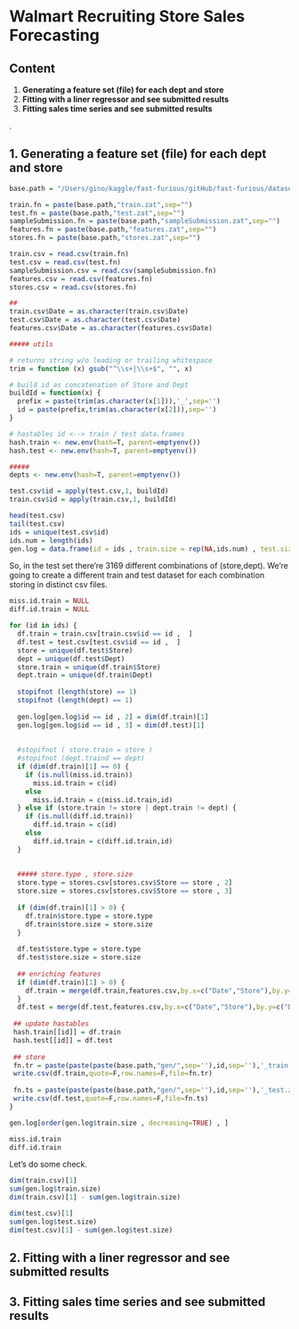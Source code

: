 Walmart Recruiting Store Sales Forecasting
========================================================

Content 
-------------------------
1. **Generating a feature set (file) for each dept and store**
2. **Fitting with a liner regressor and see submitted results**
3. **Fitting sales time series and see submitted results**

.

1. Generating a feature set (file) for each dept and store
-------------------------

```r
base.path = "/Users/gino/kaggle/fast-furious/gitHub/fast-furious/dataset/walmart-recruiting-store-sales-forecasting/"

train.fn = paste(base.path,"train.zat",sep="")
test.fn = paste(base.path,"test.zat",sep="")
sampleSubmission.fn = paste(base.path,"sampleSubmission.zat",sep="")
features.fn = paste(base.path,"features.zat",sep="")
stores.fn = paste(base.path,"stores.zat",sep="")

train.csv = read.csv(train.fn)
test.csv = read.csv(test.fn)
sampleSubmission.csv = read.csv(sampleSubmission.fn)
features.csv = read.csv(features.fn)
stores.csv = read.csv(stores.fn)

##
train.csv$Date = as.character(train.csv$Date)
test.csv$Date = as.character(test.csv$Date)
features.csv$Date = as.character(features.csv$Date)

##### utils  

# returns string w/o leading or trailing whitespace
trim = function (x) gsub("^\\s+|\\s+$", "", x)

# build id as concatenation of Store and Dept 
buildId = function(x) {  
  prefix = paste(trim(as.character(x[1])),'_',sep='') 
  id = paste(prefix,trim(as.character(x[2])),sep='')
}

# hastables id <--> train / test data.frames
hash.train <- new.env(hash=T, parent=emptyenv())
hash.test <- new.env(hash=T, parent=emptyenv())

#####
depts <- new.env(hash=T, parent=emptyenv())

test.csv$id = apply(test.csv,1, buildId)
train.csv$id = apply(train.csv,1, buildId)

head(test.csv)
tail(test.csv)
ids = unique(test.csv$id)
ids.num = length(ids)
gen.log = data.frame(id = ids , train.size = rep(NA,ids.num) , test.size = rep(NA,ids.num))
```

So, in the test set there're 3169 different combinations of (store,dept). We're going to create a different train and test dataset for each combination storing in distinct csv files. 

```r

miss.id.train = NULL
diff.id.train = NULL

for (id in ids) {
  df.train = train.csv[train.csv$id == id ,  ]
  df.test = test.csv[test.csv$id == id ,  ]
  store = unique(df.test$Store)
  dept = unique(df.test$Dept)
  store.train = unique(df.train$Store)
  dept.train = unique(df.train$Dept)
  
  stopifnot (length(store) == 1)
  stopifnot (length(dept) == 1)
  
  gen.log[gen.log$id == id , 2] = dim(df.train)[1]
  gen.log[gen.log$id == id , 3] = dim(df.test)[1]
  
  
  #stopifnot ( store.train = store )
  #stopifnot (dept.traind == dept)
  if (dim(df.train)[1] == 0) { 
    if (is.null(miss.id.train)) 
      miss.id.train = c(id)
    else 
      miss.id.train = c(miss.id.train,id)
  } else if (store.train != store | dept.train != dept) {
    if (is.null(diff.id.train)) 
      diff.id.train = c(id)
    else 
      diff.id.train = c(diff.id.train,id)
  }
  
  
  ##### store.type , store.size 
  store.type = stores.csv[stores.csv$Store == store , 2]
  store.size = stores.csv[stores.csv$Store == store , 3]
  
  if (dim(df.train)[1] > 0) {
    df.train$store.type = store.type
    df.train$store.size = store.size 
  }
  
  df.test$store.type = store.type
  df.test$store.size = store.size 
  
  ## enriching features
  if (dim(df.train)[1] > 0) {
    df.train = merge(df.train,features.csv,by.x=c("Date","Store"),by.y=c("Date","Store"),all.x=T,all.y=F)
  }
  df.test = merge(df.test,features.csv,by.x=c("Date","Store"),by.y=c("Date","Store"),all.x=T,all.y=F)
  
 ## update hastables 
 hash.train[[id]] = df.train
 hash.test[[id]] = df.test
 
 ## store 
 fn.tr = paste(paste(paste(base.path,"gen/",sep=''),id,sep=''),'_train.zat',sep='')
 write.csv(df.train,quote=F,row.names=F,file=fn.tr)
 
 fn.ts = paste(paste(paste(base.path,"gen/",sep=''),id,sep=''),'_test.zat',sep='')
 write.csv(df.test,quote=F,row.names=F,file=fn.ts)
}

gen.log[order(gen.log$train.size , decreasing=TRUE) , ]

miss.id.train 
diff.id.train 

```

Let's do some check. 

```r
dim(train.csv)[1]
sum(gen.log$train.size)
dim(train.csv)[1] - sum(gen.log$train.size)

dim(test.csv)[1]
sum(gen.log$test.size)
dim(test.csv)[1] - sum(gen.log$test.size)
```

2. Fitting with a liner regressor and see submitted results 
-------------------------


3. Fitting sales time series and see submitted results 
-------------------------
